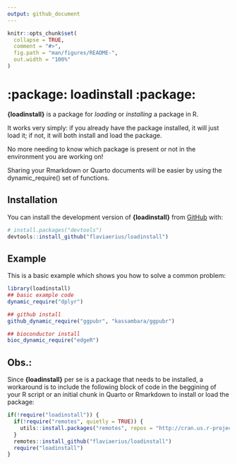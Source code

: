 ```yaml
---
output: github_document
---
```


<!-- README.md is generated from README.Rmd. Please edit that file -->

```r
knitr::opts_chunk$set(
  collapse = TRUE,
  comment = "#>",
  fig.path = "man/figures/README-",
  out.width = "100%"
)
```

# :package: loadinstall :package:

<!-- badges: start -->
<!-- badges: end -->

__{loadinstall}__ is a package for _loading_ or _installing_ a package in R. 

It works very simply: if you already have the package installed, it will just load it; if not, it will both install and load the package.

No more needing to know which package is present or not in the environment you are working on! 

Sharing your Rmarkdown or Quarto documents will be easier by using the dynamic_require() set of functions.

## Installation

You can install the development version of __{loadinstall}__ from [GitHub](https://github.com/flaviaerius/loadinstall) with:

``` r
# install.packages("devtools")
devtools::install_github("flaviaerius/loadinstall")
```

## Example

This is a basic example which shows you how to solve a common problem:

```r
library(loadinstall)
## basic example code
dynamic_require("dplyr")

## github install
github_dynamic_require("ggpubr", "kassambara/ggpubr")

## bioconductor install
bioc_dynamic_require("edgeR")
```

## Obs.:

Since __{loadinstall}__ per se is a package that needs to be installed, a workaround is to include the following block of code in the beggining of your R script or an initial chunk in Quarto or Rmarkdown to install or load the package:

```r
if(!require("loadinstall")) {
  if(!require("remotes", quietly = TRUE)) {
    utils::install.packages("remotes", repos = "http://cran.us.r-project.org")
  }
  remotes::install_github("flaviaerius/loadinstall")
  require("loadinstall")
}
```

